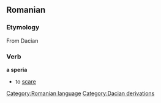 == Romanian ==
=== Etymology ===
From Dacian
=== Verb ===
'''a speria'''

* to [[scare]]

[[Category:Romanian language]]
[[Category:Dacian derivations]]